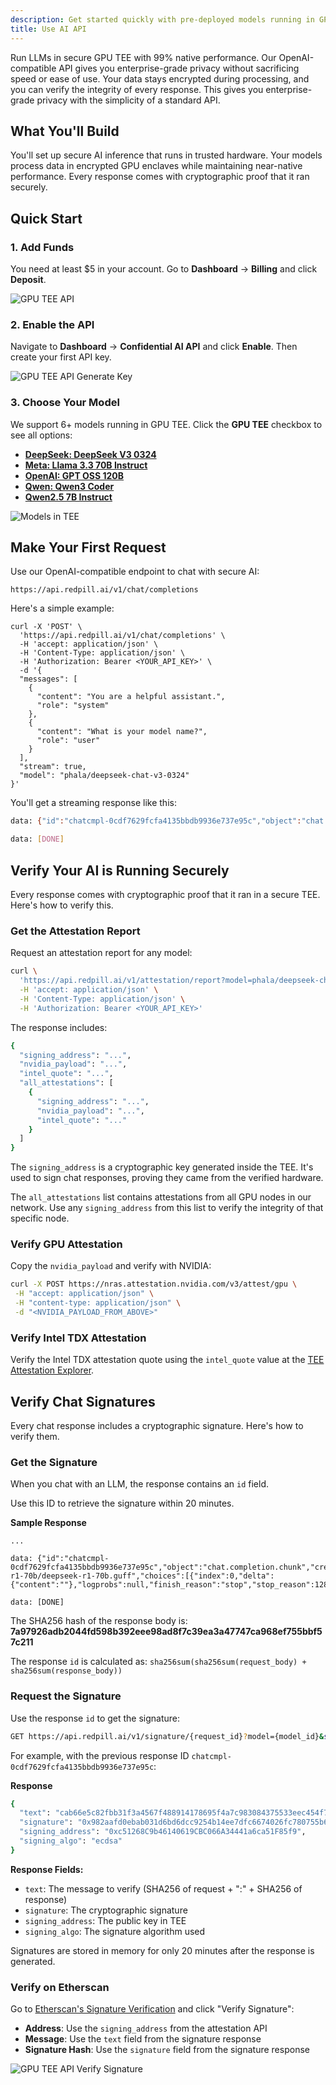 ```yaml
---
description: Get started quickly with pre-deployed models running in GPU TEE with OpenAI-compatible interface.
title: Use AI API
---
```


<Check>
Run LLMs in secure GPU TEE with 99% native performance. Our OpenAI-compatible API gives you enterprise-grade privacy without sacrificing speed or ease of use.
</Check>

<Tip>
Your data stays encrypted during processing, and you can verify the integrity of every response. This gives you enterprise-grade privacy with the simplicity of a standard API.
</Tip>

## What You'll Build

You'll set up secure AI inference that runs in trusted hardware. Your models process data in encrypted GPU enclaves while maintaining near-native performance. Every response comes with cryptographic proof that it ran securely.

## Quick Start

### 1. Add Funds

You need at least $5 in your account. Go to **Dashboard** → **Billing** and click **Deposit**.

<Frame>
    <img src="/images/confidential-ai/confidential-model/confidential-ai-api.png" alt="GPU TEE API" />
</Frame>

### 2. Enable the API

Navigate to **Dashboard** → **Confidential AI API** and click **Enable**. Then create your first API key.

<Frame>
    <img src="/images/confidential-ai/confidential-model/api-keys.png" alt="GPU TEE API Generate Key" />
</Frame>

### 3. Choose Your Model

We support 6+ models running in GPU TEE. Click the **GPU TEE** checkbox to see all options:

* [**DeepSeek: DeepSeek V3 0324**](https://redpill.ai/models/phala/deepseek-chat-v3-0324)
* [**Meta: Llama 3.3 70B Instruct**](https://redpill.ai/models/phala/llama-3.3-70b-instruct)
* [**OpenAI: GPT OSS 120B**](https://redpill.ai/models/phala/gpt-oss-120b)
* [**Qwen: Qwen3 Coder**](https://redpill.ai/models/phala/qwen3-coder)
* [**Qwen2.5 7B Instruct**](https://redpill.ai/models/phala/qwen-2.5-7b-instruct)

<Frame>
    <img src="/images/confidential-ai/confidential-model/redpill-models.png" alt="Models in TEE" />
</Frame>

## Make Your First Request

Use our OpenAI-compatible endpoint to chat with secure AI:

```http
https://api.redpill.ai/v1/chat/completions
```

Here's a simple example:

```shell
curl -X 'POST' \
  'https://api.redpill.ai/v1/chat/completions' \
  -H 'accept: application/json' \
  -H 'Content-Type: application/json' \
  -H 'Authorization: Bearer <YOUR_API_KEY>' \
  -d '{
  "messages": [
    {
      "content": "You are a helpful assistant.",
      "role": "system"
    },
    {
      "content": "What is your model name?",
      "role": "user"
    }
  ],
  "stream": true,
  "model": "phala/deepseek-chat-v3-0324"
}'
```

You'll get a streaming response like this:

```sh
data: {"id":"chatcmpl-0cdf7629fcfa4135bbdb9936e737e95c","object":"chat.completion.chunk","created":1740415146,"model":"/mnt/models/deepseek-r1-70b/deepseek-r1-70b.guff","choices":[{"index":0,"delta":{"content":""},"logprobs":null,"finish_reason":"stop","stop_reason":128001}]}

data: [DONE]
```

## Verify Your AI is Running Securely

Every response comes with cryptographic proof that it ran in a secure TEE. Here's how to verify this.

### Get the Attestation Report

Request an attestation report for any model:

```sh
curl \
  'https://api.redpill.ai/v1/attestation/report?model=phala/deepseek-chat-v3-0324' \
  -H 'accept: application/json' \
  -H 'Content-Type: application/json' \
  -H 'Authorization: Bearer <YOUR_API_KEY>'
```

The response includes:

```sh
{
  "signing_address": "...",
  "nvidia_payload": "...",
  "intel_quote": "...",
  "all_attestations": [
    {
      "signing_address": "...",
      "nvidia_payload": "...",
      "intel_quote": "..."
    }
  ]
}
```

The `signing_address` is a cryptographic key generated inside the TEE. It's used to sign chat responses, proving they came from the verified hardware.

The `all_attestations` list contains attestations from all GPU nodes in our network. Use any `signing_address` from this list to verify the integrity of that specific node.

### Verify GPU Attestation

Copy the `nvidia_payload` and verify with NVIDIA:

```sh
curl -X POST https://nras.attestation.nvidia.com/v3/attest/gpu \
 -H "accept: application/json" \
 -H "content-type: application/json" \
 -d "<NVIDIA_PAYLOAD_FROM_ABOVE>"
```

### Verify Intel TDX Attestation

Verify the Intel TDX attestation quote using the `intel_quote` value at the [TEE Attestation Explorer](https://proof.t16z.com/).

## Verify Chat Signatures

Every chat response includes a cryptographic signature. Here's how to verify them.

### Get the Signature

When you chat with an LLM, the response contains an `id` field.

<Note>Use this ID to retrieve the signature within 20 minutes.</Note>

**Sample Response**

```
...

data: {"id":"chatcmpl-0cdf7629fcfa4135bbdb9936e737e95c","object":"chat.completion.chunk","created":1740415146,"model":"/mnt/models/deepseek-r1-70b/deepseek-r1-70b.guff","choices":[{"index":0,"delta":{"content":""},"logprobs":null,"finish_reason":"stop","stop_reason":128001}]}

data: [DONE]
```

The SHA256 hash of the response body is: **7a97926adb2044fd598b392eee98ad8f7c39ea3a47747ca968ef755bbf57c211**

The response `id` is calculated as: `sha256sum(sha256sum(request_body) + sha256sum(response_body))`

### Request the Signature

Use the response `id` to get the signature:

```sh
GET https://api.redpill.ai/v1/signature/{request_id}?model={model_id}&signing_algo=ecdsa
```

For example, with the previous response ID `chatcmpl-0cdf7629fcfa4135bbdb9936e737e95c`:

**Response**

```sh
{
  "text": "cab66e5c82fbb31f3a4567f488914178695f4a7c983084375533eec454f74027:1fed3355f1b3430903fafb136e8f8289c1d8605b0d32b8d702564f922c8f8e52",
  "signature": "0x982aafd0ebab031d6bd6dcc9254b14ee7dfc6674026fc780755b692402a0167d2af4fcfd55a33ebfdca335adbc3d58548a471bd1d140e2ee2639043d82bfb0901c",
  "signing_address": "0xc51268C9b46140619CBC066A34441a6ca51F85f9",
  "signing_algo": "ecdsa"
}
```

**Response Fields:**
- `text`: The message to verify (SHA256 of request + ":" + SHA256 of response)
- `signature`: The cryptographic signature
- `signing_address`: The public key in TEE
- `signing_algo`: The signature algorithm used

<Note>Signatures are stored in memory for only 20 minutes after the response is generated.</Note>

### Verify on Etherscan

Go to [Etherscan's Signature Verification](https://etherscan.io/verifiedSignatures) and click "Verify Signature":

- **Address**: Use the `signing_address` from the attestation API
- **Message**: Use the `text` field from the signature response
- **Signature Hash**: Use the `signature` field from the signature response

<Frame>
    <img src="/images/confidential-ai/confidential-model/signature-verification.png" alt="GPU TEE API Verify Signature" />
</Frame>
